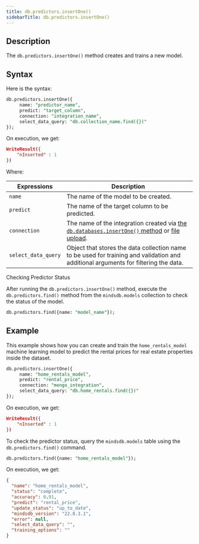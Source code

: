 ```yaml
---
title: db.predictors.insertOne()
sidebarTitle: db.predictors.insertOne()
---
```


## Description

The `db.predictors.insertOne()` method creates and trains a new model.

## Syntax

Here is the syntax:

```sql
db.predictors.insertOne({
     name: "predictor_name",
     predict: "target_column",
     connection: "integration_name",
     select_data_query: "db.collection_name.find({})"
});
```

On execution, we get:

```json
WriteResult({
    "nInserted" : 1
})
```

Where:

| Expressions         | Description                                                                                                                            |
| ------------------- | -------------------------------------------------------------------------------------------------------------------------------------- |
| `name`              | The name of the model to be created.                                                                                                   |
| `predict`           | The name of the target column to be predicted.                                                                                         |
| `connection`        | The name of the integration created via [the `db.databases.insertOne()` method](/mongo/database/) or [file upload](/sql/create/file/). |
| `select_data_query` | Object that stores the data collection name to be used for training and validation and additional arguments for filtering the data.    |

<Note>
Checking Predictor Status

After running the `db.predictors.insertOne()`
method, execute the `db.predictors.find()` method from the `mindsdb.models`
collection to check the status of the model.

```sql
db.predictors.find({name: "model_name"});
```

</Note>

## Example

This example shows how you can create and train the `home_rentals_model` machine
learning model to predict the rental prices for real estate properties inside
the dataset.

```sql
db.predictors.insertOne({
     name: "home_rentals_model",
     predict: "rental_price",
     connection: "mongo_integration",
     select_data_query: "db.home_rentals.find({})"
});
```

On execution, we get:

```json
WriteResult({
    "nInserted" : 1
})
```

To check the predictor status, query the `mindsdb.models` table using the `db.predictors.find()` command.

```sql
db.predictors.find({name: "home_rentals_model"});
```

On execution, we get:

```json
{
  "name": "home_rentals_model",
  "status": "complete",
  "accuracy": 0.91,
  "predict": "rental_price",
  "update_status": "up_to_date",
  "mindsdb_version": "22.8.3.1",
  "error": null,
  "select_data_query": "",
  "training_options": ""
}
```

